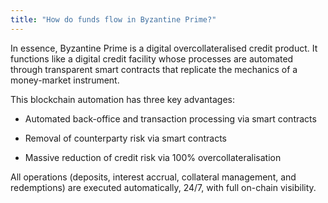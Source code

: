 ```yaml
---
title: "How do funds flow in Byzantine Prime?"
---
```


In essence, Byzantine Prime is a digital overcollateralised credit product. It functions like a digital credit facility whose processes are automated through transparent smart contracts that replicate the mechanics of a money-market instrument.

This blockchain automation has three key advantages:

* Automated back-office and transaction processing via smart contracts

* Removal of counterparty risk via smart contracts

* Massive reduction of credit risk via 100% overcollateralisation

All operations (deposits, interest accrual, collateral management, and redemptions) are executed automatically, 24/7, with full on-chain visibility.
